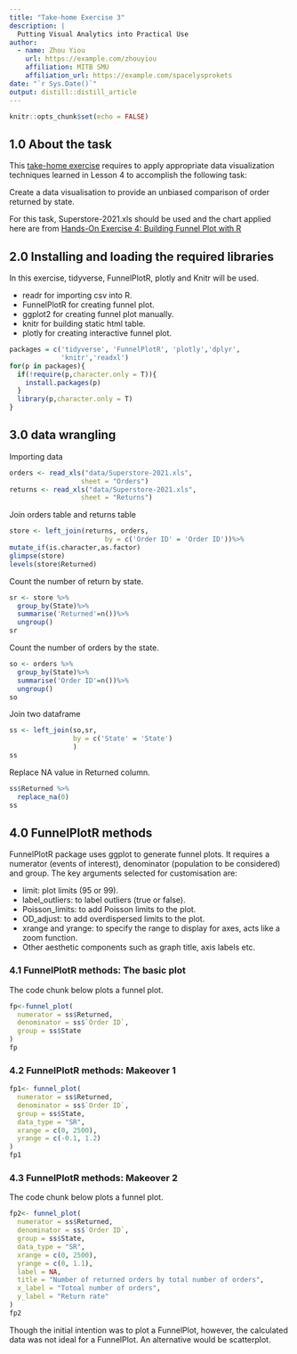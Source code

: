 ```yaml
---
title: "Take-home Exercise 3"
description: |
  Putting Visual Analytics into Practical Use
author:
  - name: Zhou Yiou 
    url: https://example.com/zhouyiou
    affiliation: MITB SMU
    affiliation_url: https://example.com/spacelysprokets
date: "`r Sys.Date()`"
output: distill::distill_article
---
```


```r
knitr::opts_chunk$set(echo = FALSE)
```

##  1.0 About the task

This [take-home exercise](https://isss608-ay2021-22t2.netlify.app/th_ex/th_ex03) requires to apply appropriate data visualization techniques learned in Lesson 4 to accomplish the following task:  

Create a data visualisation to provide an unbiased comparison of order returned by state. 

For this task, Superstore-2021.xls should be used and the chart applied here are from [Hands-On Exercise 4: Building Funnel Plot with R](https://isss608-ay2021-22t2.netlify.app/hands-on_ex/hands-on_ex04/hands-on_ex04-funnelplot)

##  2.0 Installing and loading the required libraries

In this exercise, tidyverse, FunnelPlotR, plotly and Knitr will be used.

  + readr for importing csv into R.
  + FunnelPlotR for creating funnel plot.
  + ggplot2 for creating funnel plot manually.
  + knitr for building static html table.
  + plotly for creating interactive funnel plot.

```r
packages = c('tidyverse', 'FunnelPlotR', 'plotly','dplyr',
             'knitr','readxl')
for(p in packages){
  if(!require(p,character.only = T)){
    install.packages(p)
  }
  library(p,character.only = T)
}
```

##  3.0 data wrangling

Importing data

```r
orders <- read_xls("data/Superstore-2021.xls",
                  sheet = "Orders")
returns <- read_xls("data/Superstore-2021.xls",
                  sheet = "Returns")
```

Join orders table and returns table

```r
store <- left_join(returns, orders,
                        by = c('Order ID' = 'Order ID'))%>%
mutate_if(is.character,as.factor)
glimpse(store)
levels(store$Returned)
```

Count the number of return by state.

```r
sr <- store %>%
  group_by(State)%>%
  summarise('Returned'=n())%>%
  ungroup()
sr
```

Count the number of orders by the state.

```r
so <- orders %>%
  group_by(State)%>%
  summarise('Order ID'=n())%>%
  ungroup()
so
```

Join two dataframe

```r
ss <- left_join(so,sr,
                by = c('State' = 'State')
                )
ss
```

Replace NA value in Returned column.

```r
ss$Returned %>%
  replace_na(0)
ss
```

##  4.0 FunnelPlotR methods

FunnelPlotR package uses ggplot to generate funnel plots. It requires a numerator (events of interest), denominator (population to be considered) and group. The key arguments selected for customisation are:

+ limit: plot limits (95 or 99).
+ label_outliers: to label outliers (true or false).
+ Poisson_limits: to add Poisson limits to the plot.
+ OD_adjust: to add overdispersed limits to the plot.
+ xrange and yrange: to specify the range to display for axes, acts like a zoom function.
+ Other aesthetic components such as graph title, axis labels etc.

### 4.1 FunnelPlotR methods: The basic plot

The code chunk below plots a funnel plot.

```r
fp<-funnel_plot(
  numerator = ss$Returned,
  denominator = ss$`Order ID`,
  group = ss$State
)
fp
```

### 4.2 FunnelPlotR methods: Makeover 1

```r
fp1<- funnel_plot(
  numerator = ss$Returned,
  denominator = ss$`Order ID`,
  group = ss$State,
  data_type = "SR",     
  xrange = c(0, 2500),  
  yrange = c(-0.1, 1.2)   
)
fp1
```

### 4.3 FunnelPlotR methods: Makeover 2

The code chunk below plots a funnel plot.

```r
fp2<- funnel_plot(
  numerator = ss$Returned,
  denominator = ss$`Order ID`,
  group = ss$State,
  data_type = "SR",     
  xrange = c(0, 2500),  
  yrange = c(0, 1.1),  
  label = NA,
  title = "Number of returned orders by total number of orders",      
  x_label = "Totoal number of orders",
  y_label = "Return rate" 
)
fp2
```

Though the initial intention was to plot a FunnelPlot, however, the calculated data was not ideal for a FunnelPlot. An alternative would be scatterplot.






